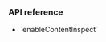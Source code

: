 
<PlatformWrapper platform="android">

### API reference

- <Link to="{{global.API_REF_ANDROID_ROOT}}/class_irtcengine.html#api_irtcengine_enablecontentinspect">`enableContentInspect`</Link>
</PlatformWrapper>